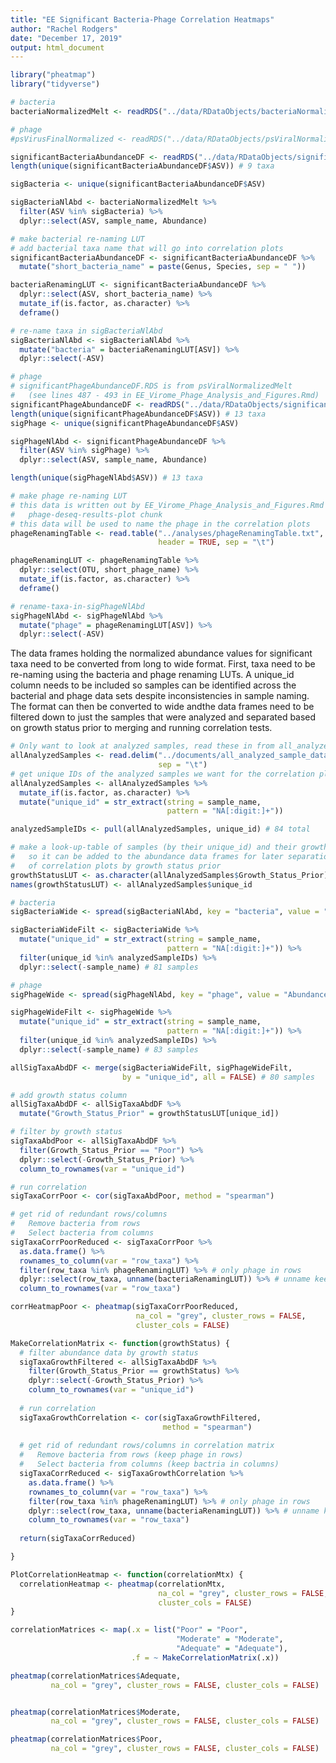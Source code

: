 ```yaml
---
title: "EE Significant Bacteria-Phage Correlation Heatmaps"
author: "Rachel Rodgers"
date: "December 17, 2019"
output: html_document
---
```


```r
library("pheatmap")
library("tidyverse")
```

```r
# bacteria
bacteriaNormalizedMelt <- readRDS("../data/RDataObjects/bacteriaNormalizedMelt.RDS")

# phage
#psVirusFinalNormalized <- readRDS("../data/RDataObjects/psViralNormalizedMelt.RDS")
```

```r
significantBacteriaAbundanceDF <- readRDS("../data/RDataObjects/significantBacterialTaxa.RDS")
length(unique(significantBacteriaAbundanceDF$ASV)) # 9 taxa

sigBacteria <- unique(significantBacteriaAbundanceDF$ASV)

sigBacteriaNlAbd <- bacteriaNormalizedMelt %>% 
  filter(ASV %in% sigBacteria) %>% 
  dplyr::select(ASV, sample_name, Abundance)

# make bacterial re-naming LUT
# add bacterial taxa name that will go into correlation plots
significantBacteriaAbundanceDF <- significantBacteriaAbundanceDF %>% 
  mutate("short_bacteria_name" = paste(Genus, Species, sep = " "))

bacteriaRenamingLUT <- significantBacteriaAbundanceDF %>% 
  dplyr::select(ASV, short_bacteria_name) %>% 
  mutate_if(is.factor, as.character) %>% 
  deframe()

# re-name taxa in sigBacteriaNlAbd
sigBacteriaNlAbd <- sigBacteriaNlAbd %>% 
  mutate("bacteria" = bacteriaRenamingLUT[ASV]) %>% 
  dplyr::select(-ASV)
```

```r
# phage
# significantPhageAbundanceDF.RDS is from psViralNormalizedMelt
#   (see lines 487 - 493 in EE_Virome_Phage_Analysis_and_Figures.Rmd)
significantPhageAbundanceDF <- readRDS("../data/RDataObjects/significantPhageAbundanceDF.RDS")
length(unique(significantPhageAbundanceDF$ASV)) # 13 taxa
sigPhage <- unique(significantPhageAbundanceDF$ASV)

sigPhageNlAbd <- significantPhageAbundanceDF %>% 
  filter(ASV %in% sigPhage) %>% 
  dplyr::select(ASV, sample_name, Abundance)

length(unique(sigPhageNlAbd$ASV)) # 13 taxa

# make phage re-naming LUT
# this data is written out by EE_Virome_Phage_Analysis_and_Figures.Rmd in the
#   phage-deseq-results-plot chunk
# this data will be used to name the phage in the correlation plots
phageRenamingTable <- read.table("../analyses/phageRenamingTable.txt",
                                 header = TRUE, sep = "\t")

phageRenamingLUT <- phageRenamingTable %>% 
  dplyr::select(OTU, short_phage_name) %>% 
  mutate_if(is.factor, as.character) %>% 
  deframe()

# rename-taxa-in-sigPhageNlAbd
sigPhageNlAbd <- sigPhageNlAbd %>% 
  mutate("phage" = phageRenamingLUT[ASV]) %>% 
  dplyr::select(-ASV)
```

The data frames holding the normalized abundance values for significant taxa need to be converted from long to wide format.  First, taxa need to be re-naming using the bacteria and phage renaming LUTs.  A unique_id column needs to be included so samples can be identified across the bacterial and phage data sets despite inconsistencies in sample naming.  The format can then be converted to wide andthe data frames need to be filtered down to just the samples that were analyzed and separated based on growth status prior to merging and running correlation tests.

```r
# Only want to look at analyzed samples, read these in from all_analyzed_sample_data.txt
allAnalyzedSamples <- read.delim("../documents/all_analyzed_sample_data.txt",
                                 sep = "\t")
# get unique IDs of the analyzed samples we want for the correlation plots
allAnalyzedSamples <- allAnalyzedSamples %>% 
  mutate_if(is.factor, as.character) %>% 
  mutate("unique_id" = str_extract(string = sample_name,
                                   pattern = "NA[:digit:]+"))

analyzedSampleIDs <- pull(allAnalyzedSamples, unique_id) # 84 total

# make a look-up-table of samples (by their unique_id) and their growth status
#   so it can be added to the abundance data frames for later separation
#   of correlation plots by growth status prior
growthStatusLUT <- as.character(allAnalyzedSamples$Growth_Status_Prior)
names(growthStatusLUT) <- allAnalyzedSamples$unique_id
```

```r
# bacteria
sigBacteriaWide <- spread(sigBacteriaNlAbd, key = "bacteria", value = "Abundance") # 81 samples

sigBacteriaWideFilt <- sigBacteriaWide %>% 
  mutate("unique_id" = str_extract(string = sample_name,
                                   pattern = "NA[:digit:]+")) %>% 
  filter(unique_id %in% analyzedSampleIDs) %>% 
  dplyr::select(-sample_name) # 81 samples

# phage
sigPhageWide <- spread(sigPhageNlAbd, key = "phage", value = "Abundance")

sigPhageWideFilt <- sigPhageWide %>% 
  mutate("unique_id" = str_extract(string = sample_name,
                                   pattern = "NA[:digit:]+")) %>% 
  filter(unique_id %in% analyzedSampleIDs) %>% 
  dplyr::select(-sample_name) # 83 samples
```

```r
allSigTaxaAbdDF <- merge(sigBacteriaWideFilt, sigPhageWideFilt,
                         by = "unique_id", all = FALSE) # 80 samples

# add growth status column
allSigTaxaAbdDF <- allSigTaxaAbdDF %>% 
  mutate("Growth_Status_Prior" = growthStatusLUT[unique_id])
```

```r
# filter by growth status
sigTaxaAbdPoor <- allSigTaxaAbdDF %>%
  filter(Growth_Status_Prior == "Poor") %>% 
  dplyr::select(-Growth_Status_Prior) %>% 
  column_to_rownames(var = "unique_id")

# run correlation
sigTaxaCorrPoor <- cor(sigTaxaAbdPoor, method = "spearman")

# get rid of redundant rows/columns
#   Remove bacteria from rows
#   Select bacteria from columns
sigTaxaCorrPoorReduced <- sigTaxaCorrPoor %>% 
  as.data.frame() %>% 
  rownames_to_column(var = "row_taxa") %>% 
  filter(row_taxa %in% phageRenamingLUT) %>% # only phage in rows
  dplyr::select(row_taxa, unname(bacteriaRenamingLUT)) %>% # unname keeps correct bacteria names in columns
  column_to_rownames(var = "row_taxa")

corrHeatmapPoor <- pheatmap(sigTaxaCorrPoorReduced,
                            na_col = "grey", cluster_rows = FALSE,
                            cluster_cols = FALSE)
```

```r

MakeCorrelationMatrix <- function(growthStatus) {
  # filter abundance data by growth status
  sigTaxaGrowthFiltered <- allSigTaxaAbdDF %>% 
    filter(Growth_Status_Prior == growthStatus) %>% 
    dplyr::select(-Growth_Status_Prior) %>% 
    column_to_rownames(var = "unique_id")
  
  # run correlation
  sigTaxaGrowthCorrelation <- cor(sigTaxaGrowthFiltered,
                                  method = "spearman")
  
  # get rid of redundant rows/columns in correlation matrix
  #   Remove bacteria from rows (keep phage in rows)
  #   Select bacteria from columns (keep bactria in columns)
  sigTaxaCorrReduced <- sigTaxaGrowthCorrelation %>%
    as.data.frame() %>%
    rownames_to_column(var = "row_taxa") %>%
    filter(row_taxa %in% phageRenamingLUT) %>% # only phage in rows
    dplyr::select(row_taxa, unname(bacteriaRenamingLUT)) %>% # unname keeps correct bacteria names in columns
    column_to_rownames(var = "row_taxa")
  
  return(sigTaxaCorrReduced)

}

PlotCorrelationHeatmap <- function(correlationMtx) {
  correlationHeatmap <- pheatmap(correlationMtx,
                                 na_col = "grey", cluster_rows = FALSE,
                                 cluster_cols = FALSE)
}
```

```r
correlationMatrices <- map(.x = list("Poor" = "Poor",
                                     "Moderate" = "Moderate",
                                     "Adequate" = "Adequate"),
                           .f = ~ MakeCorrelationMatrix(.x))

pheatmap(correlationMatrices$Adequate,
         na_col = "grey", cluster_rows = FALSE, cluster_cols = FALSE)


pheatmap(correlationMatrices$Moderate,
         na_col = "grey", cluster_rows = FALSE, cluster_cols = FALSE)

pheatmap(correlationMatrices$Poor,
         na_col = "grey", cluster_rows = FALSE, cluster_cols = FALSE)
```




 
